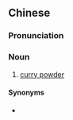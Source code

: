 ==Chinese==
{{zh-forms|type=21}}

===Pronunciation===
{{zh-pron
|m=kālī fěn
|c=gaa3 lei1 fan2
|mn=ka-lí-hún
|cat=n
}}

===Noun===
{{zh-noun}}

# [[curry powder]]

====Synonyms====
* {{zh-l|咖喱粉}}